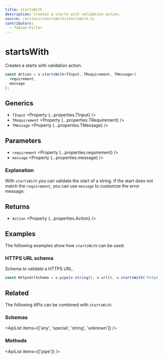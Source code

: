 ```yaml
---
title: startsWith
description: Creates a starts with validation action.
source: /actions/startsWith/startsWith.ts
contributors:
  - fabian-hiller
---
```



# startsWith

Creates a starts with validation action.

```ts
const Action = v.startsWith<TInput, TRequirement, TMessage>(
  requirement,
  message
);
```

## Generics

- `TInput` <Property {...properties.TInput} />
- `TRequirement` <Property {...properties.TRequirement} />
- `TMessage` <Property {...properties.TMessage} />

## Parameters

- `requirement` <Property {...properties.requirement} />
- `message` <Property {...properties.message} />

### Explanation

With `startsWith` you can validate the start of a string. If the start does not match the `requirement`, you can use `message` to customize the error message.

## Returns

- `Action` <Property {...properties.Action} />

## Examples

The following examples show how `startsWith` can be used.

### HTTPS URL schema

Schema to validate a HTTPS URL.

```ts
const HttpsUrlSchema = v.pipe(v.string(), v.url(), v.startsWith('https://'));
```

## Related

The following APIs can be combined with `startsWith`.

### Schemas

<ApiList items={['any', 'special', 'string', 'unknown']} />

### Methods

<ApiList items={['pipe']} />
